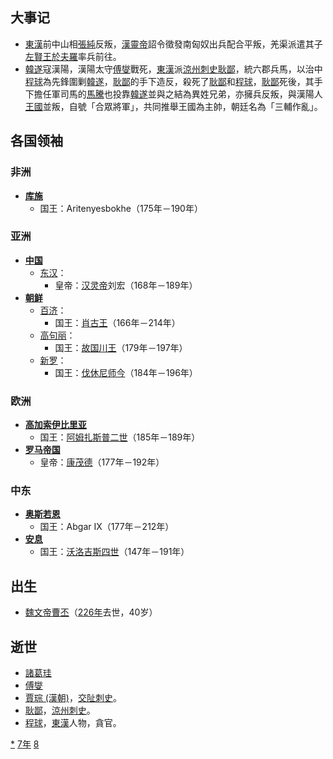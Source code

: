 {{yearTOC|187|东汉'''[[中平|中平]]四年'''}}

== 大事记 ==
*[[東漢|東漢]]前中山相[[張純_(漁陽)|張純]]反叛，[[漢靈帝|漢靈帝]]詔令徵發南匈奴出兵配合平叛，羌渠派遣其子[[左賢王|左賢王]][[於夫羅|於夫羅]]率兵前往。
*[[韓遂|韓遂]]寇漢陽，漢陽太守[[傅燮_(東漢)|傅燮]]戰死，[[東漢|東漢]]派[[涼州|涼州]][[刺史|刺史]][[耿鄙|耿鄙]]，統六郡兵馬，以治中[[程球|程球]]為先鋒圍剿[[韓遂|韓遂]]，[[耿鄙|耿鄙]]的手下造反，殺死了[[耿鄙|耿鄙]]和[[程球|程球]]，[[耿鄙|耿鄙]]死後，其手下擔任軍司馬的[[馬騰|馬騰]]也投靠[[韓遂|韓遂]]並與之結為異姓兄弟，亦擁兵反叛，與漢陽人[[王國_(人物)|王國]]並叛，自號「合眾將軍」，共同推舉王國為主帥，朝廷名為「三輔作亂」。

== 各国领袖 ==
=== 非洲 ===
*'''[[库施|库施]]'''
**国王：Aritenyesbokhe（175年－190年）

=== 亚洲 ===
*'''[[中国|中国]]'''
**[[东汉|东汉]]：
***皇帝：[[汉灵帝|汉灵帝]]刘宏（168年－189年）
*'''[[古朝鮮|朝鲜]]'''
**[[百济|百济]]：
***国王：[[肖古王|肖古王]]（166年－214年）
**[[高句丽|高句丽]]：
***国王：[[故国川王|故国川王]]（179年－197年）
**[[新罗|新罗]]：
***国王：[[伐休尼师今|伐休尼师今]]（184年－196年）

=== 欧洲 ===
*'''[[高加索伊比里亚|高加索伊比里亚]]'''
**国王：[[阿姆扎斯普二世|阿姆扎斯普二世]]（185年－189年）
*'''[[罗马帝国|罗马帝国]]'''
**皇帝：[[康茂德|康茂德]]（177年－192年）

=== 中东 ===
*'''[[奥斯若恩|奥斯若恩]]'''
**国王：Abgar IX（177年－212年）
*'''[[安息_(国家)|安息]]''' 
**国王：[[沃洛吉斯四世|沃洛吉斯四世]]（147年－191年）

== 出生 ==
* [[曹丕|魏文帝曹丕]]（[[226年|226年]]去世，40岁）

== 逝世 ==
{{Wikisource year mention}}
*[[諸葛珪|諸葛珪]]
*[[傅燮_(東漢)|傅燮]]
*[[賈琮_(漢朝)|賈琮 (漢朝)]]，[[交阯|交阯]][[刺史|刺史]]。
*[[耿鄙|耿鄙]]，[[涼州|涼州]][[刺史|刺史]]。
*[[程球|程球]]，[[東漢|東漢]]人物，貪官。

[[Category:187年|*]]
[[Category:180年代|7年]]
[[Category:2世纪各年|8]]